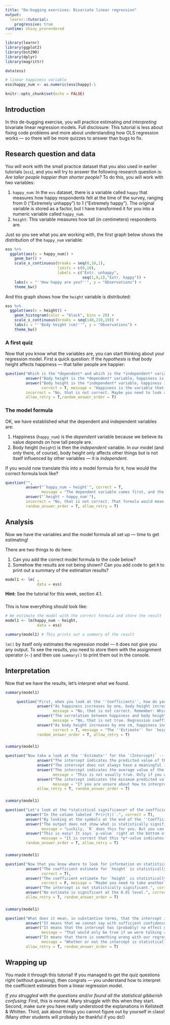 ```yaml
---
title: "De-bugging exercises: Bivariate linear regression"
output: 
  learnr::tutorial:
    progressive: true
runtime: shiny_prerendered
---
```


```r
library(learnr)
library(ggplot2)
library(bst290)
library(dplyr)
library(magrittr)

data(ess)

# linear happiness variable
ess$happy_num <- as.numeric(ess$happy)-1

knitr::opts_chunk$set(echo = FALSE)
```


## Introduction

In this de-bugging exercise, you will practice estimating *and interpreting* bivariate linear regression models. Full disclosure: This tutorial is less about fixing code problems and more about understanding how OLS regression works --- so there will be more quizzes to answer than bugs to fix. 

## Research question and data

You will work with the small practice dataset that you also used in earlier tutorials (`ess`), and you will try to answer the following research question is: *Are taller people happier than shorter people?* To do this, you will work with two variables:

1. `happy_num`: In the `ess` dataset, there is a variable called `happy` that measures how happy respondents felt at the time of the survey, ranging from 0 ("Extremely unhappy") to 1 ("Extremely happy"). The original variable is stored as a factor, but I have transformed it for you into a numeric variable called `happy_num`. 
2. `height`: This variable measures how tall (in centimeters) respondents are.


Just so you see what you are working with, the first graph below shows the distribution of the `happy_num` variable:
```r
ess %>% 
  ggplot(aes(x = happy_num)) +
    geom_bar() +
    scale_x_continuous(breaks = seq(0,10,1),
                       limits = c(0,10),
                       labels = c("Extr. unhappy",
                                  seq(1,9,1),"Extr. happy")) +
    labs(x = "''How happy are you?''", y = "Observations") +
    theme_bw() 
```

And this graph shows how the `height` variable is distributed:
```r
ess %>% 
  ggplot(aes(x = height)) +
    geom_histogram(color = "black", bins = 20) +
    scale_x_continuous(breaks = seq(140,210,10)) +
    labs(x = "''Body height (cm)''", y = "Observations") +
    theme_bw()
```

###

### A first quiz

Now that you know what the variables are, you can start thinking about your regression model. First a quick question: If the *hypothesis* is that body height affects happiness --- that taller people are happier:
```r
question("Which is the *dependent* and which is the *independent* variable?",
         answer("Body height is the *dependent* variable, happiness is the *independent* variable."),
         answer("Body height is the *independent* variable, happiness is the *dependent* variable.",
                correct = T, message = "Happiness is the variable that, we believe, is affected by --- or *depends on* --- body height. Therefore, it is the *dependent* variable. Body height is then the *independent* variable, because in our model here it does not depend on other things."),
         incorrect = "No, that is not correct. Maybe you need to look again at Kellstedt & Whitten (2018, p.8)? ",
         allow_retry = T,random_answer_order = T)
```

### The model formula

OK, we have established what the dependent and independent variables are:

1. Happiness (`happy_num`) is the *dependent* variable because we believe its value *depends* on how tall people are.
2. Body height (`height`) is then the *independent* variable. In our model (and only there, of course), body height only affects other things but is not itself influenced by other variables --- it is *independent*.

If you would now translate this into a model formula for `R`, how would the correct formula look like?
```r
question("",
         answer("`happy_num ~ height`", correct = T,
                message = "The dependent variable comes first, and the independent variable(s) come after the tilde."),
         answer("`height ~ happy_num`"),
         incorrect = "No, that is not correct. That formula would mean that you believe that people's body height is affected by how happy they are. Does that make sense?",
         random_answer_order = T, allow_retry = T)

```

## Analysis {data-progressive=TRUE}

Now we have the variables and the model formula all set up --- time to get estimating! 

There are two things to do here:

1. Can you add the correct model formula to the code below?
2. Somehow the results are not being shown? Can you add code to get `R` to print out a summary of the estimation results?

```r
model1 <- lm( ,
              data = ess)

```

<div id="mod1-hint">
**Hint:** See the tutorial for this week, section 4.1.
</div>

###

###

This is how everything should look like:

```r
# We estimate the model with the correct formula and store the result
model1 <- lm(happy_num ~ height,
              data = ess)

summary(model1) # This prints out a summary of the result

```

`lm()` by itself only estimates the regression model --- it does not give you any output. To see the results, you need to store them with the assignment operator (`<-`) and then use `summary()` to print them out in the console.

## Interpretation {data-progressive=TRUE}

Now that we have the results, let's interpret what we found.
```r
summary(model1)
```

```r
     question("First, when you look at the ''Coefficients'', how do you interpret the ''Estimate'' for `height`?",
              answer("As happiness increases by one, body height increases by 0.026 cm.", 
                     message = "No, that is not correct. Remember: Which variable is supposed to affect which other?"),
              answer("The correlation between happiness and body height is 0.026.",
                     message = "No, that is not true. Regression coefficients are not the same as correlation coefficients! Maybe take another look at Kellstedt & Whitten (2018, Chapters 8 & 9)."),
              answer("As body height increases by one cm, happiness increases by 0.026 points.",
                     correct = T, message = "The ''Estimate'' for `height` tells you which effect `height` has on the dependent variable, `happy_num`. In this case, `height` has a small *positive* effect: As `height` increases by one unit (1 cm), happiness increases by 0.026 points."),
              random_answer_order = T, allow_retry = T)
```

###

###

```r
summary(model1)
```

```r
question("Now take a look at the ''Estimate'' for the `(Intercept)` --- how do you interpret this? Important: More than one statement can be true!",
              answer("The intercept indicates the predicted value of the dependent variable (happiness) when all independent variables are exactly 0.", correct = T),
              answer("The intercept does not always have a meaningful interpretation.", correct = T),
              answer("The intercept indicates the average value of the dependent variable",
                     message = "This is not usually true. Only if you would estimate an ''empty'' model with no independent variables (which you can do) would the intercept be the predicted mean value of the dependent variable. But models usually have independent variables in them, in which case the interpretation is different."),
              answer("The intercept indicates the minimum predicted value implied by the model.", 
                     message = "If you are unsure about how to interpret the intercept, please take another look at the relevant chapter in Kellstedt & Whitten."),
              allow_retry = T, random_answer_order = T)
```

###

```r
summary(model1)
```

```r
question("Let's look at the *statistical significance* of the coefficient estimates. First, where in the output can you see if an effect estimate is statistically significant? Again, more than one of these statements can be true.",
         answer("In the column labeled `Pr(>|t|)`.", correct = T),
         answer("By looking at the symbols at the end of the ''Coefficients'' table and the legend titled ''Signif. codes'', which shows which symbol corresponds to a given significance level.", correct = T),
         answer("The output does not show what is statistically significant. We need to calculate this by hand.",
                message = "Luckily, `R` does this for you. But you can also do it by hand. All you need is the ''*t*-value'', the degrees of freedom, and the table of critical values of the *t*-distribution in Kellstedt & Whitten (2018)."),
         answer("This is easy! It says `p-value` right at the bottom of the output. This value indicates statistical significance.",
                message = "It is correct that this *p*-value indicates statistical significance --- but of the *entire* model, not of individual coefficients!"),
         random_answer_order = T, allow_retry = T)
```

###
```r
summary(model1)
```

```r
question("Now that you know where to look for information on statistical significance: Can you indicate which of the following statements about interpreting the significance of the coefficients is true? As before, more than one can be true.",
         answer("The coefficient estimate for `height` is statistically significant at the 0.1 level.",
                correct = T),
         answer("The coefficient estimate for `height` is statistically significant at the 0.05 level",
                correct = F, message = "Maybe you need to take another look at how *p*-values correspond to statistical significance levels --- see Kellstedt & Whitten (2018, Chapter 8)."),
         answer("The intercept is not statistically significant.", correct = T),
         answer("No estimate is significant at the 0.01 level.", correct = T),
         allow_retry = T, random_answer_order = T)
```

###

```r
summary(model1)
```

```r
question("What does it mean, in substantive terms, that the intercept is not statistically significant?",
         answer("It means that we cannot say with sufficient confidence that the true intercept value in the population is different from 0.", correct = T),
         answer("It means that the intercept has (probably) no effect on the dependent variable",
                message = "That would only be true if we were talking about the coefficient of a real independent variable. In the case of the intercept, it is not really correct to speak of an ''effect'' --- it only indicates what the predicted value of the dependent variable is when all independent variables are exactly 0."),
         answer("It means that there is something wrong with our regression model. Maybe we need to add more independent variables?",
                message = "Whether or not the intercept is statistically significant says nothing about the quality of the regression model."),
         allow_retry = T, random_answer_order = T)
```

## Wrapping up

You made it through this tutorial! If you managed to get the quiz questions right (without guessing), then congrats --- you understand how to interpret the coefficient estimates from a linear regression model.

*If you struggled with the questions and/or found all the statistical gibberish confusing:* First, this is normal. Many struggle with this when they start. Second, make sure you have really understood the explanations in Kellstedt & Whitten. Third, ask about things you cannot figure out by yourself in class! (Many other students will probably be thankful if you do!)

